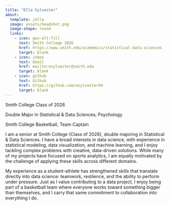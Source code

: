 ```yaml
---
title: "Ella Sylvester"
about:
  template: jolla
  image: assets/headshot.png
  image-shape: round
  links:
    - icon: geo-alt-fill
      text: Smith College 2026
      href: https://www.smith.edu/academics/statistical-data-sciences
      target: blank
    - icon: inbox
      text: Email
      href: mailto:esylvester@smith.edu
      target: blank
    - icon: github
      text: Github
      href: https://github.com/esylvester04
      target: blank
---
```



Smith College Class of 2026

Double Major in Statistical & Data Sciences; Psychology 

Smith College Basketball, Team Captain

I am a senior at Smith College (Class of 2026), double majoring in Statistical & Data Sciences. I have a broad interests in data science, with experience in statistical modeling, data visualization, and machine learning, and I enjoy tackling complex problems with creative, data-driven solutions. While many of my projects have focused on sports analytics, I am equally motivated by the challenge of applying these skills across different domains.

My experience as a student-athlete has strengthened skills that translate directly into data science: teamwork, resilience, and the ability to perform under pressure. Just as I value contributing to a data project, I enjoy being part of a basketball team where everyone works toward something bigger than themselves, and I carry that same commitment to collaboration into everything I do.


